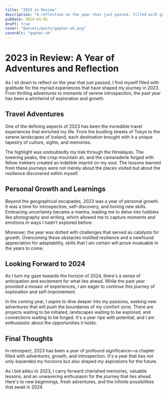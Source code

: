 ```yaml
---
title: "2023 in Review"
description: "A reflection on the year that just passed, filled with gratitude for the myriad experiences that have shaped my journey in 2023."
pubDate: 2024-01-01
draft: true
cover: "@assets/posts/gopher-ok.png"
coverAlt: "gopher-ok"
---
```


# 2023 in Review: A Year of Adventures and Reflection

As I sit down to reflect on the year that just passed, I find myself
filled with gratitude for the myriad experiences that have shaped my journey in 2023.
From thrilling adventures to moments of serene introspection, the past year has been a whirlwind of
exploration and growth.

## Travel Adventures

One of the defining aspects of 2023 has been the incredible travel experiences
that enriched my life. From the bustling streets of Tokyo to the serene landscapes of Iceland, each
destination brought with it a unique tapestry of culture, sights, and memories.

The highlight was undoubtedly my trek through the Himalayas. The towering peaks, the
crisp mountain air, and the camaraderie forged with fellow trekkers created an indelible imprint on my soul.
The lessons learned from these journeys were not merely about the places visited but about the resilience discovered within myself.

## Personal Growth and Learnings

Beyond the geographical escapades, 2023 was a year of personal growth. It was a
time for introspection, self-discovery, and honing new skills. Embracing uncertainty became a mantra, leading me to
delve into hobbies like photography and writing, which allowed me to capture moments and emotions in ways I hadn’t explored before.

Moreover, the year was dotted with challenges that served as catalysts for growth. Overcoming these obstacles instilled resilience
and a newfound appreciation for adaptability, skills that I am certain will prove invaluable in the years to come.

## Looking Forward to 2024

As I turn my gaze towards the horizon of 2024, there's a sense of anticipation and excitement for what lies ahead. While the past year
provided a mosaic of experiences, I am eager to continue this journey of exploration and self-improvement.

In the coming year, I aspire to dive deeper into my passions, seeking new adventures that will push the boundaries of my comfort zone.
There are projects waiting to be initiated, landscapes waiting to be explored, and connections waiting to be forged. It's a year ripe with potential, and I am enthusiastic about the opportunities it holds.

## Final Thoughts

In retrospect, 2023 has been a year of profound significance—a chapter filled with adventures, growth, and introspection. It's a year
that has not only expanded my horizons but also shaped my aspirations for the future.

As I bid adieu to 2023, I carry forward cherished memories, valuable lessons, and an unwavering enthusiasm for the journey that lies
ahead. Here's to new beginnings, fresh adventures, and the infinite possibilities that await in 2024.
